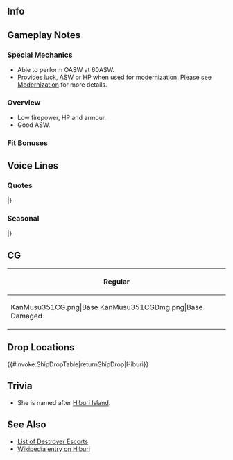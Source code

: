 ==Info==
{{KanmusuInfo|ID=351}}
{{KanmusuInfo|ID=351a}}

==Gameplay Notes==
===Special Mechanics===
* Able to perform OASW at 60ASW.
* Provides luck, ASW or HP when used for modernization. Please see [[Modernization]] for more details.

===Overview===
* Low firepower, HP and armour.
* Good ASW.

===Fit Bonuses===
{{:{{BASEPAGENAME}}/Equipment Bonuses}}
{{clear}}

==Voice Lines==
===Quotes===
{{ShipquoteHeader}}
{{ShipquoteKai
| scenario    =Introduction
| origin      =日振型海防艦、一番艦、日振。提督、日振型、着任しましだ。頑張ります！
| translation =1st ship of the Hiburi-class coastal defence ships. Hiburi. The Hiburi-class is reporting for duty, Admiral. We'll do our best!
| audio       = Hiburi-Intro.mp3
}}
{{ShipquoteKai
| scenario    =Introduction
| kai         =yes
| origin      =日振型海防艦、一番艦、日振。提督、日振型、今日も目一杯、がんばります！
| translation =1st ship of the Hiburi-class coastal defence ships. Hiburi. The Hiburi-class will do our very best today, Admiral.
| audio       = HiburiKai-Intro.mp3
}}
{{ShipquoteKai
| scenario    =Library
| origin      =日振型海防艦、一番艦、日振です！はい、もう色々と大変な時期で…成るべく、量産性を高めて、直線が多い設計で建造されました！でも、装備は決して劣りません！対潜、護衛、掃海と、日振型頑張りました！よろしくお願いします！
| translation =I'm the 1st ship of the Hiburi-class coastal defense ships, Hiburi! Yes, because we were in very troubled times... the ability to be mass produced was prioritised, and I was built from blueprints with a lot of straight lines.<ref>The [https://en.wikipedia.org/wiki/Hiburi-class_escort_ship ''Hiburi''-class] were a subclass or variant of the [https://en.wikipedia.org/wiki/Mikura-class_escort_ship ''Mikura''-class] that borrowed significant design elements from the simplified [https://en.wikipedia.org/wiki/Ukuru-class_escort_ship ''Ukuru''-class]. While the armament resembled ''Mikura'', ships of the class were mostly assembled from prefabricated parts like ''Ukuru'', leading to some ambiguity as to their classification.</ref> But, I'm definitely not lacking in armament! Be it ASW, escorting, or minesweeping; the Hiburi-class will do their best! Please look after me!
| audio       = Hiburi-Library.mp3
}}
{{ShipquoteKai
| scenario    =Secretary 1
| origin      =はい！日振はここです。
| translation =Yes! I'm here.
| audio       = Hiburi-Sec1.mp3
}}
{{ShipquoteKai
| scenario    =Secretary 2<ref>Becomes Secretary 1 on kai.</ref>
| origin      =護衛ですか？お任せください。日振、働きます。
| translation =An escort mission? Leave it to me. I'll work hard.
| audio       = Hiburi-Sec2.mp3
}}
{{ShipquoteKai
| scenario    =Secretary 2
| kai         =yes
| origin      =さて、お茶でを入れますね。お待ち下さい。
| translation =I'll go make some tea now. Please wait.
| audio       = HiburiKai-Sec2.mp3
}}
{{ShipquoteKai
| scenario    =Secretary 3
| origin      =大東、ダメだよいたずらしたら。あぁ、提督。はい！爆雷の調整は万全です。日振、いつでも。
| translation =Stop messing around, Daitou. Ah, Admiral. Yes! The depth charges are all calibrated properly. I'm ready at any time.
| audio       = Hiburi-Sec3.mp3
}}
{{ShipquoteKai
| scenario    =Secretary Idle
| origin      =提督、あの、ヒ船団の暗号って…あぁ、そうですよね。やっぱり。どうしますか？裏を書いていますか？
| translation =Admiral, umm, the code for the Hi-convoy is...<ref>[https://en.wikipedia.org/wiki/Hi_convoys The Hi convoys] ran between Japan and Singapore. She was part of [https://en.wikipedia.org/wiki/Convoy_Hi-71 Convoy Hi-71].</ref> Ah, that's right. I got it. What should I do? Should I reply?
| audio       = Hiburi-Idle.mp3
}}
{{ShipquoteKai
| scenario    =Secretary (Married)
| origin      =提督、なにか日振が働けること、ありますか？護衛？対潜掃討？あぁ、そうだ！まずお茶入れますね？待てて！
| translation =Is there anything for me to do, Admiral? An escort? An ASW sweep? Ah, I know! I'll make some tea first alright? Please wait!
| audio       = Hiburi-SecMarried.mp3
}}
{{ShipquoteKai
| scenario    =Wedding
| origin      =提督、お呼びでしょうか？日振、来ました。あぁ、これは…なんでしょう？開けてもいいですか？えぇ？あとで、いい…ですか？日振、了解です。いつものお礼のような物ですか？えぇ？嬉しです。日振感謝申し上げます。では！
| translation =Did you call me, Admiral? I'm here now. Ah, what is... this? Can I open it now? Eh? Do it... later? Roger that... Is this the usual reward? Eh? I'm happy. I'm very grateful for it. Now then!
| audio       = Hiburi-Wedding.mp3
}}
{{ShipquoteKai
| scenario    =Player's Score
| origin      =はい！日振が情報一式、お持ちします！
| translation =Yes! I'll bring all the information to you!
| audio       = Hiburi-PlayerScore.mp3
}}
{{ShipquoteKai
| scenario    =Player's Score
| kai         =yes
| origin      =はい、提督！日振が最新情報一式、お持ちします！
| translation =Yes, Admiral! I'll bring all the latest intelligence to you!
| audio       = HiburiKai-PlayerScore.mp3
}}
{{ShipquoteKai
| scenario    =Joining the Fleet
| origin      =第一海上護衛隊、日振、出撃です！
| translation =1st Surface Escort Division, Hiburi, sortieing!
| audio       = Hiburi-JoinFleet.mp3
}}
{{ShipquoteKai
| scenario    =Equipment 1
| origin      =ありがとうございます。
| translation =Thank you very much.
| audio       = Hiburi-Equip1.mp3
}}
{{ShipquoteKai
| scenario    =Equipment 2
| origin      =これは、日振、強化されました！もーっと働きます！
| translation =This has made me stronger! I'll work even harder!
| audio       = Hiburi-Equip2.mp3
}}
{{ShipquoteKai
| scenario    =Equipment 3
| origin      =敵潜、気配…なし！良し！
| translation =No trace... of enemy subs! Alright!
| audio       = Hiburi-Equip3.mp3
}}
{{ShipquoteKai
| scenario    =Supply
| origin      =ありがとうございます！いたたきます！
| translation =Thank you very much! I'll help myself!
| audio       = Hiburi-Supply.mp3
}}
{{ShipquoteKai
| scenario    =Docking (Minor)
| origin      =提督、すみません。少しだけ、お風呂に入っていいですか？早く戻ります！
| translation =Sorry, Admiral. Can I go take a short bath? I'll be right back!
| audio       = Hiburi-DockMinor.mp3
}}
{{ShipquoteKai
| scenario    =Docking (Minor)
| kai         =yes
| origin      =提督、ごめん…なさい。日振、少しお振りに入っていいですか？なる早で戻ります！
| translation =I'm... sorry, Admiral. Can I go take a short bath? I'll be back as soon as I can!
| audio       = HiburiKai-DockMinor.mp3
}}
{{ShipquoteKai
| scenario    =Docking (Major)
| origin      =すみません、提督。少し…えっと、ちょっといっぱい、日振、お休みは…成るべく、早く戻ります！
| translation =Sorry, Admiral. I'll go take a short... uhm, a long... rest. But I'll be back as soon as I can!
| audio       = Hiburi-DockMajor.mp3
}}
{{ShipquoteKai
| scenario    =Construction
| origin      =新造艦、就役です。どんな方でしょう？
| translation =A new ship has been commissioned. What sort of person is she?
| audio       = Hiburi-Construction.mp3
}}
{{ShipquoteKai
| scenario    =Return from Sortie
| origin      =提督、艦隊、戻りました。無事の航海で、何よりです。
| translation =The fleet has returned, Admiral. I'm glad it was a safe voyage.
| audio       = Hiburi-SortieReturn.mp3
}}
{{ShipquoteKai
| scenario    =Starting a Sortie
| origin      =ヒ船団、護衛部隊旗艦、日振、抜錨します。皆さん、対潜警戒厳として、行きましょう！
| translation =Hi convoy, Escort Group flagship, Hiburi, setting sail. Everyone, make sure to be on high alert for submarines. Let's go!
| audio       = Hiburi-Sortie.mp3
}}
{{ShipquoteKai
| scenario    =Starting a Battle
| origin      =皆さん、気を付けて。敵、発見です。護衛艦隊増速、合戦用意！
| translation =Be careful, everyone. The enemy has been detected. Escort fleet, increase speed and prepare for contact!
| audio       = Hiburi-BattleStart.mp3
}}
{{ShipquoteKai
| scenario    =Attack
| origin      =守ります、てぇぇ！
| translation =I'll protect everyone, fire!
| audio       = Hiburi-Atk.mp3
}}
{{ShipquoteKai
| scenario    =Night Battle Attack
| origin      =こっちよ！本隊はやらせません！
| translation =Over here! I won't let you near the main fleet!
| audio       = Hiburi-NightAtk.mp3
}}
{{ShipquoteKai
| scenario    =Night Battle
| origin      =夜の海は、気を付けてないと。
| translation =We need to be careful of the night sea.<ref>She was torpedoed by [https://en.wikipedia.org/wiki/USS_Harder_(SS-257) USS ''Harder''] at 0456.</ref>
| audio       = Hiburi-NightBattle.mp3
}}
{{ShipquoteKai
| scenario    =Night Battle
| kai         =yes
| origin      =夜の海は、目一杯気を付けてないっと。
| translation =We need to be very careful of the night sea.
| audio       = HiburiKai-NightBattle.mp3
}}
{{ShipquoteKai
| scenario    =MVP
| origin      =えっ、本当ですか？日振が？えっと…提督、褒めたいただいて、ありがとうございます。やった！
| translation =Eh, really? Me? Umm... thank you very much for the praise, Admiral. Hooray!
| audio       = Hiburi-MVP.mp3
}}
{{ShipquoteKai
| scenario    =Minor Damage 1
| origin      =わあ、あぁぁぁ！嫌だ！
| translation =Wha, aaaa! Oh no!
| audio       = Hiburi-MinorDmg1.mp3
}}
{{ShipquoteKai
| scenario    =Minor Damage 2
| origin      =えぇぇ！ひ、被弾？
| translation =Eeeh! I-I'm hit?
| audio       = Hiburi-MinorDmg2.mp3
}}
{{ShipquoteKai
| scenario    =Major Damage
| origin      =嫌だぁぁぁ～！も、もう、こんなの…
| translation =Oh nooo! This, this is...
| audio       = Hiburi-MajorDmg.mp3
}}
{{ShipquoteKai
| scenario    =Sunk
| origin      =日振、沈むんだ…また…佐ちゃん、松ちゃん…気を付けて…ここは…ダメッ…
| translation =So I'm sinking... again... Sacchan, Macchan... be careful... Don't... come here...<ref>Referring to ''[[Sado]]'' and ''[[Matsuwa]]'', who sank with her while escorting Convoy Hi-71.</ref>
| audio       = Hiburi-Sunk.mp3
}}
|}<references/>

{{clear}}

===Seasonal===
{{SeasonalHeaderOld}}
{{SeasonalQuote
|scenario = [[Seasonal/Coming_of_Spring_2018|Coming of Spring 2018]]
|origin = 提督、春です！第一海上護衛隊のお花見です！えっちゃん、まっちゃん、さっちゃんも…そうです、だいちゃんも読んで…日振、お花見良い、始めます！
|translation =	It’s spring, Admiral! The 1st Surface Escort Division is having a cherry blossom viewing! With Ecchan, Macchan and Sacchan and… That’s right, Dai-chan too… I’m ready to start the viewing!
|audio = Hiburi_Spring_2018_Sec1.mp3
|notes = 
}}
{{SeasonalQuote
|scenario = [[Seasonal/Fifth_Anniversary|5th Anniversary]]
|origin = おめでとうございます。艦隊は五周年だそうです。日振、日振型を代表して、お祝い申し上げます。
|translation =	Congratulations. I heard it is the fleet’s 5th Anniversary. On behalf of the Hiburi-class, I congratulate you.
|audio = Hiburi_5th_Anniversary_Sec1.mp3
|notes = 
}}
{{SeasonalQuote
|scenario = [[Seasonal/Rainy_Season_2018|Rainy Season 2018]]
|origin = 最近、よく降りますね。梅雨だから、仕方ないですけど。だいちゃん？あぁ、爆雷危ないから！
|translation =	It’s been pouring recently. It can’t be helped since it’s the rainy season. Dai-chan? Ah, depth charges are dangerous!
|audio = Hiburi_Rainy_Season_2018_Sec1.mp3
|notes = 
}}
{{SeasonalQuote
|scenario = [[Seasonal/Summer_2018|Summer 2018]]
|origin = さっちゃん、まっちゃん、なんか今年も暑いくなった来たね。夏の夜や朝は、用心しないと…さっちゃん？
|translation =	Sacchan, Macchan; it's gotten kinda hot this year too. We'll need to take care on summer nights or mornings... Sacchan?
|audio = Hiburi_Summer_2018_Sec1.mp3
|notes = 
}}
{{SeasonalQuote
|scenario = [[Seasonal/Saury_2018|Saury 2018]]
|origin = 鎮守府秋刀魚祭りですね？日振型にお任せください。大ちゃん、行くよ。って、その爆雷はなに？なにするき？！
|translation =	It's the Naval Base Saury Festival right? Leave it to the Hiburi-class. Let's get going, Dai-chan. What's with those depth charges? What are you going to do with them!?
|audio = Hiburi_Sec1_Saury_2018.mp3
|notes = 
}}
{{SeasonalQuote
|scenario = [[Seasonal/Late_Autumn_2018|Late Autumn 2018]]
|origin = ちょっと寒いですね。でも、日振、大丈夫！働きます！だいちゃんだって…だいちゃん？あ、あれ？あれ！？
|translation =	It's gotten a bit colder. But I'm fine! I'll work hard! Dai-chan too... Dai-chan? H-huh? Huuuh!?
|audio = Hiburi_Late_Autumn_2018_Sec1.mp3
|notes = 
}}
{{SeasonalQuote
|scenario = [[Seasonal/Christmas_2018|Christmas 2018]]
|origin = クリスマス…これがそうなんですね？いいですね？日振、こんなおまつりはとってもいいと思います。はい！
|translation =	Christmas... this is what it's called, right? Isn't it great? I think that this festival is really nice. Yup!
|audio = Hiburi_Christmas_2018_Sec1.mp3
|notes = 
}}
{{SeasonalQuote
|scenario = [[Seasonal/New_Year_2019|New Years 2019]]
|origin = あけまして、おめでとうございます。今年も海上護衛隊、どぞよろしくおねがいいたします。はい！
|translation =	A very Happy New Year. Please take care of the Surface Escort Fleet this year too. Yes!
|audio = Hiburi_New_Year_2019_Sec1.mp3
|notes = 
}}
{{SeasonalQuote
|scenario = [[Seasonal/Setsubun_2019|Setsubun 2019]]
|origin = えっと、私達船団護衛部隊の鬼役は…あぁ、大鷹さん。じゃあ、すみません。行きます！鬼は外！えい。
|translation =	Ummm, the person playing the Oni for us in the Fleet Escort Division is... Ah, Taiyou. Well, excuse me. Here I come! Demon begone! There.
|audio = Hiburi_Setsubun_2019_Sec1.mp3
|notes = 
}}
{{SeasonalQuote
|scenario = [[Seasonal/Valentine%27s_Day_2019|Valentine's Day 2019]]
|origin = 提督、こちら、差し上げます。もちろん、手作り。あぁ、だいちゃん。はい、だいちゃんにもあるよ。ねぇ？
|translation =	Admiral, this is for you. Of course it's hand made. Ah, Dai-chan. Here, there's some for you too. Alright?
|audio = Hiburi_Valentines_2019_Sec1.mp3
|notes = 
}}
{{SeasonalQuote
|scenario = [[Seasonal/White_Day_2019|White Day 2019]]
|origin = こちら…チョコのお返しに？提督、ありがとうございます！はむ…美味しい！提督、お上手です。
|translation =	This is... in return for the chocolates? Admiral, thank you very much! *nom*... It's delicious! Admiral, you're good at this.
|audio = Hiburi_White_Day_2019_Sec1.mp3
|notes = 
}}
{{SeasonalQuote
|scenario = [[Seasonal/Sixth_Anniversary|6th Anniversary]]
|origin = おめでとうございます。艦隊は六周年だそうです。日振、日振型を代表して、お祝い目一杯申し上げます！
|translation =	Congratulations. I heard it's the fleet's 6th Anniversary. As the representative of the Hiburi-class, I offer you lots of my sincerest congratulations.
|audio = Hiburi_6th_Anniversary_Sec2.mp3
|notes = Secretary 2
}}
{{SeasonalQuote
|scenario = [[Seasonal/Seventh_Anniversary|7th Anniversary]]
|origin = おめでとうございます。艦隊は七周年だそうです。日振、日振型各艦とともに、お祝い、申し上げます。
|translation =	Congratulations. It's the fleet's 7th Anniversary. Please accept these good wishes from me and the rest of the Hiburi-class ships.
|audio = Hiburi_7th_Anniversary_Secretary_2.mp3
|notes = Secretary 2
}}
{{SeasonalQuote
|scenario = [[Seasonal/Eighth_Anniversary|8th Anniversary]]
|origin = おめでとうございます。ついに八周年だそうです。日振、目一杯のお祝い申し上げます、提督！
|translation =	Congratulations. I heard that it's the 8th Anniversary. I offer you my most heartfelt congratulations, Admiral!
|audio = Hiburi_8th Anniversary_Secretary_1.mp3
|notes = 
}}
|}<references/>

{{clear}}

==CG==
{| class="mw-collapsible mw-collapsed wikitable" style="width: 100%;"
!Regular
|-
|<gallery>
KanMusu351CG.png|Base
KanMusu351CGDmg.png|Base Damaged
</gallery>
|}

== Drop Locations ==
{{#invoke:ShipDropTable|returnShipDrop|Hiburi}}

==Trivia==
*She is named after [https://ja.wikipedia.org/wiki/%E6%97%A5%E6%8C%AF%E5%B3%B6 Hiburi Island].

==See Also==
* [[Destroyer Escorts|List of Destroyer Escorts]]
* [[wikipedia:Hiburi-class escort ship|Wikipedia entry on Hiburi]]
{{Shiplist}}